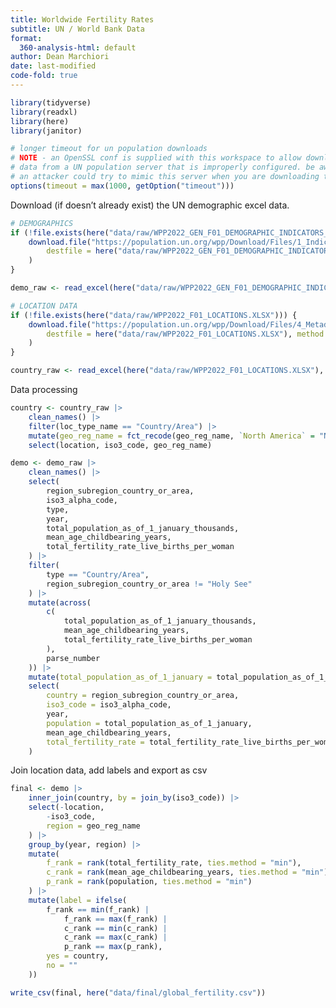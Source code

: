 ```yaml
---
title: Worldwide Fertility Rates
subtitle: UN / World Bank Data
format:
  360-analysis-html: default
author: Dean Marchiori
date: last-modified
code-fold: true
---
```


```r
library(tidyverse)
library(readxl)
library(here)
library(janitor)

# longer timeout for un population downloads
# NOTE - an OpenSSL conf is supplied with this workspace to allow downloading
# data from a UN population server that is improperly configured. be aware that
# an attacker could try to mimic this server when you are downloading this data.
options(timeout = max(1000, getOption("timeout")))
```

Download (if doesn't already exist) the UN demographic excel data. 

```r
# DEMOGRAPHICS
if (!file.exists(here("data/raw/WPP2022_GEN_F01_DEMOGRAPHIC_INDICATORS_REV1.xlsx"))) {
    download.file("https://population.un.org/wpp/Download/Files/1_Indicators%20(Standard)/EXCEL_FILES/1_General/WPP2022_GEN_F01_DEMOGRAPHIC_INDICATORS_REV1.xlsx",
        destfile = here("data/raw/WPP2022_GEN_F01_DEMOGRAPHIC_INDICATORS_REV1.xlsx"), method = "auto"
    )
}

demo_raw <- read_excel(here("data/raw/WPP2022_GEN_F01_DEMOGRAPHIC_INDICATORS_REV1.xlsx"), skip = 16, guess_max = 2000)

# LOCATION DATA
if (!file.exists(here("data/raw/WPP2022_F01_LOCATIONS.XLSX"))) {
    download.file("https://population.un.org/wpp/Download/Files/4_Metadata/WPP2022_F01_LOCATIONS.XLSX",
        destfile = here("data/raw/WPP2022_F01_LOCATIONS.XLSX"), method = "auto"
    )
}

country_raw <- read_excel(here("data/raw/WPP2022_F01_LOCATIONS.XLSX"), sheet = "DB")

```

Data processing 

```r
country <- country_raw |>
    clean_names() |>
    filter(loc_type_name == "Country/Area") |>
    mutate(geo_reg_name = fct_recode(geo_reg_name, `North America` = "Northern America")) |>
    select(location, iso3_code, geo_reg_name)

demo <- demo_raw |>
    clean_names() |>
    select(
        region_subregion_country_or_area,
        iso3_alpha_code,
        type,
        year,
        total_population_as_of_1_january_thousands,
        mean_age_childbearing_years,
        total_fertility_rate_live_births_per_woman
    ) |>
    filter(
        type == "Country/Area",
        region_subregion_country_or_area != "Holy See"
    ) |>
    mutate(across(
        c(
            total_population_as_of_1_january_thousands,
            mean_age_childbearing_years,
            total_fertility_rate_live_births_per_woman
        ),
        parse_number
    )) |>
    mutate(total_population_as_of_1_january = total_population_as_of_1_january_thousands * 1000) |>
    select(
        country = region_subregion_country_or_area,
        iso3_code = iso3_alpha_code,
        year,
        population = total_population_as_of_1_january,
        mean_age_childbearing_years,
        total_fertility_rate = total_fertility_rate_live_births_per_woman
    )

```

Join location data, add labels and export as csv

```r
final <- demo |>
    inner_join(country, by = join_by(iso3_code)) |>
    select(-location,
        -iso3_code,
        region = geo_reg_name
    ) |>
    group_by(year, region) |>
    mutate(
        f_rank = rank(total_fertility_rate, ties.method = "min"),
        c_rank = rank(mean_age_childbearing_years, ties.method = "min"),
        p_rank = rank(population, ties.method = "min")
    ) |>
    mutate(label = ifelse(
        f_rank == min(f_rank) |
            f_rank == max(f_rank) |
            c_rank == min(c_rank) |
            c_rank == max(c_rank) |
            p_rank == max(p_rank),
        yes = country,
        no = ""
    ))

write_csv(final, here("data/final/global_fertility.csv"))
```



